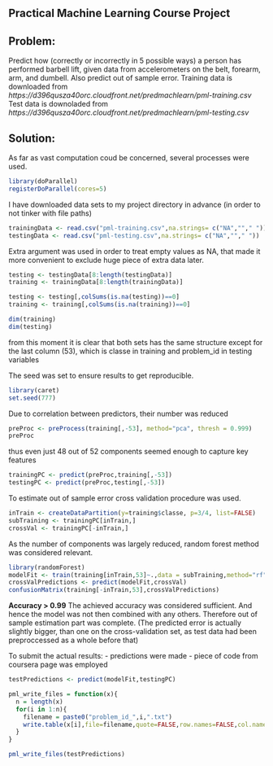 Practical Machine Learning Course Project
--------------------

Problem:
---------------------------
Predict how (correctly or incorrectly in 5 possible ways) a person has performed barbell lift, given data from accelerometers on the belt, forearm, arm, and dumbell. Also predict out of sample error.
Training data is downloaded from *https://d396qusza40orc.cloudfront.net/predmachlearn/pml-training.csv*
Test data is downoladed from *https://d396qusza40orc.cloudfront.net/predmachlearn/pml-testing.csv*


Solution:
----------------------
As far as vast computation coud be concerned, several processes were used.
```r
library(doParallel)
registerDoParallel(cores=5)
```

I have downloaded data sets to my project directory in advance (in order to not tinker with file paths)

```r
trainingData <- read.csv("pml-training.csv",na.strings= c("NA",""," ")) 
testingData <- read.csv("pml-testing.csv",na.strings= c("NA",""," ")) 
```

Extra argument was used in order to treat empty values as NA, that made it more convenient to exclude huge piece of extra data later.

```r
testing <- testingData[8:length(testingData)]
training <- trainingData[8:length(trainingData)]

testing <- testing[,colSums(is.na(testing))==0]
training <- training[,colSums(is.na(training))==0]

dim(training)
dim(testing)
```
from this moment it is clear that both sets has the same structure except for the
last column (53), which is classe in training and problem_id in testing variables

The seed was set to ensure results to get reproducible.

```r
library(caret)
set.seed(777)
```

Due to correlation between predictors, their number was reduced
```r
preProc <- preProcess(training[,-53], method="pca", thresh = 0.999)
preProc
```
thus even just 48 out of 52 components seemed enough to capture key features

```r
trainingPC <- predict(preProc,training[,-53])
testingPC <- predict(preProc,testing[,-53])
```

To estimate out of sample error cross validation procedure was used.
```r
inTrain <- createDataPartition(y=training$classe, p=3/4, list=FALSE)
subTraining <- trainingPC[inTrain,]
crossVal <- trainingPC[-inTrain,]
```
As the number of components was largely reduced, random forest method was considered relevant.

```r
library(randomForest)
modelFit <- train(training[inTrain,53]~.,data = subTraining,method="rf")
crossValPredictions <- predict(modelFit,crossVal)
confusionMatrix(training[-inTrain,53],crossValPredictions)
```
**Accuracy > 0.99**
The achieved accuracy was considered sufficient. And hence the model was not then combined 
with any others. Therefore out of sample estimation part was complete. 
(The predicted error is actually slightly bigger, than one on the cross-validation set,
as test data had been preproccessed as a whole before that)


To submit the actual results:
- predictions were made
- piece of code from coursera page was employed

```r
testPredictions <- predict(modelFit,testingPC)
```
```r
pml_write_files = function(x){
  n = length(x)
  for(i in 1:n){
    filename = paste0("problem_id_",i,".txt")
    write.table(x[i],file=filename,quote=FALSE,row.names=FALSE,col.names=FALSE)
  }
}

pml_write_files(testPredictions)
```

